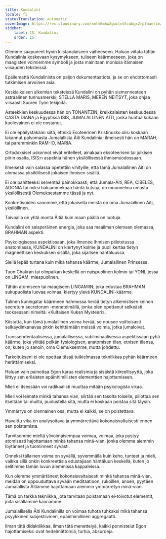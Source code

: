 ```yaml
---
title: Kundalini
locale: fi
statusTranslation: automatic
coverImage: https://res.cloudinary.com/xmfm6mhw3gwctndtcubgx2rptnae/image/upload/v1741354419/small_cover_la_gran_rebelion_28716e29d2.webp
sidebar:
    label: 15. Kundalini
    order: 15
---
```

Olemme saapuneet hyvin kiistanalaiseen vaiheeseen. Haluan viitata tähän Kundalinia koskevaan kysymykseen, tuliseen käärmeeseen, joka on maagisten voimiemme symboli ja josta mainitaan monissa itämaisen viisauden teksteissä.

Epäilemättä Kundalinista on paljon dokumentaatiota, ja se on ehdottomasti tutkimisen arvoinen asia.

Keskiaikaisen alkemian teksteissä Kundalini on pyhän siemennesteen astraalinen tunnusmerkki, STELLA MARIS, MEREN NEITSYT, joka ohjaa viisaasti Suuren Työn tekijöitä.

Asteekkien keskuudessa hän on TONANTZIN, kreikkalaisten keskuudessa CASTA DIANA ja Egyptissä ISIS, JUMALALLINEN ÄITI, jonka huntua kukaan kuolevainen ei ole nostanut.

Ei ole epäilystäkään siitä, etteikö Esoteerinen Kristinusko olisi koskaan lakannut palvomasta Jumalallista Äiti Kundalinia; ilmeisesti hän on MARAH, tai paremminkin RAM-IO, MARIA.

Ortodoksiset uskonnot eivät eritelleet, ainakaan eksoteerisen tai julkisen piirin osalta, ISIS:n aspektia hänen yksilöllisessä ihmismuodossaan.

Ilmeisesti vain salassa opetettiin vihityille, että tämä Jumalallinen Äiti on olemassa yksilöllisesti jokaisen ihmisen sisällä.

Ei ole pahitteeksi selventää painokkaasti, että Jumala-Äiti, REA, CIBELES, ADONIA tai miksi haluammekaan häntä kutsua, on muunnelma omasta yksilöllisestä Olemuksestamme tässä ja nyt.

Konkretisoiden sanomme, että jokaisella meistä on oma Jumalallinen Äiti, yksilöllinen.

Taivaalla on yhtä monta Äitiä kuin maan päällä on luotuja.

Kundalini on salaperäinen energia, joka saa maailman olemaan olemassa, BRAHMAN aspekti.

Psykologisessa aspektissaan, joka ilmenee ihmisen piilotetussa anatomiassa, KUNDALINI on kiertynyt kolme ja puoli kertaa tietyn magneettisen keskuksen sisällä, joka sijaitsee häntäluussa.

Siellä lepää turtana kuin mikä tahansa käärme, Jumalallinen Prinsessa.

Tuon Chakran tai olinpaikan keskellä on naispuolinen kolmio tai YONI, jossa on LINGAM, miespuolinen.

Tähän atomiseen tai maagiseen LINGAMIIN, joka edustaa BRAHMAN sukupuolista luovaa voimaa, kiertyy ylevä KUNDALINI-käärme.

Tulinen kuningatar käärmeen hahmossa herää tietyn alkemistisen keinon secretum secretorum -menetelmällä, jonka olen opettanut selkeästi teoksessani nimeltä: «Kultaisen Kukan Mysteeri».

Kiistatta, kun tämä jumalallinen voima herää, se nousee voittoisasti selkäydinkanavaa pitkin kehittämään meissä voimia, jotka jumaloivat.

Transsendentaalisessa, jumalallisessa, subliminaalisessa aspektissaan pyhä käärme, joka ylittää pelkän fysiologisen, anatomisen tilan, etnisen tilansa, on, kuten jo sanoin, oma Olemuksemme, mutta johdettu.

Tarkoitukseni ei ole opettaa tässä tutkielmassa tekniikkaa pyhän käärmeen herättämiseksi.

Haluan vain painottaa Egon karua realismia ja sisäistä kiireellisyyttä, joka liittyy sen erilaisten epäinhimillisten elementtien hajottamiseen.

Mieli ei itsessään voi radikaalisti muuttaa mitään psykologista vikaa.

Mieli voi leimata minkä tahansa vian, siirtää sen tasolta toiselle, piilottaa sen itseltään tai muilta, puolustella sitä, mutta ei koskaan poistaa sitä täysin.

Ymmärrys on olennainen osa, mutta ei kaikki, se on poistettava.

Havaittu vika on analysoitava ja ymmärrettävä kokonaisvaltaisesti ennen sen poistamista.

Tarvitsemme mieltä ylivoimaisempaa voimaa, voimaa, joka pystyy atomisesti hajottamaan minkä tahansa minä-vian, jonka olemme aiemmin löytäneet ja tuominneet syvästi.

Onneksi tällainen voima on syvällä, syvemmällä kuin keho, tunteet ja mieli, vaikka sillä onkin konkreettisia edustajiaan häntäluun keskellä, kuten jo selitimme tämän luvun aiemmissa kappaleissa.

Kun olemme ymmärtäneet kokonaisvaltaisesti minkä tahansa minä-vian, meidän on uppouduttava syvään meditaatioon, rukoillen, anoen, pyytäen Jumalallista Äitiämme hajottamaan aiemmin ymmärretyn minä-vian.

Tämä on tarkka tekniikka, jota tarvitaan poistamaan ei-toivotut elementit, joita sisällämme kannamme.

Jumalallisella Äiti Kundalinilla on voimaa tuhota tuhkaksi mikä tahansa psyykkinen subjektiivinen, epäinhimillinen aggregaatti.

Ilman tätä didaktiikkaa, ilman tätä menettelyä, kaikki ponnistelut Egon hajottamiseksi ovat hedelmättömiä, turhia, absurdeja.

